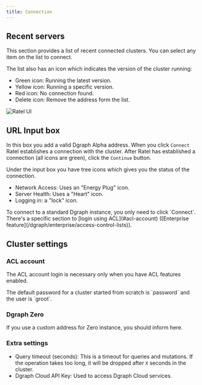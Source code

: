 ```yaml
---
title: Connection
---
```


## Recent servers

This section provides a list of recent connected clusters. You can select any
item on the list to connect.

The list also has an icon which indicates the version of the cluster running:

- Green icon: Running the latest version.
- Yellow icon: Running a specific version.
- Red icon: No connection found.
- Delete icon: Remove the address form the list.

![Ratel UI](/images/dgraph/ratel/ratel_ui.png)

## URL Input box

In this box you add a valid Dgraph Alpha address. When you click `Connect` Ratel
establishes a connection with the cluster. After Ratel has established a
connection (all icons are green), click the `Continue` button.

Under the input box you have tree icons which gives you the status of the
connection.

- Network Access: Uses an "Energy Plug" icon.
- Server Health: Uses a "Heart" icon.
- Logging in: a "lock" icon.

<Tip>
  To connect to a standard Dgraph instance, you only need to click `Connect`.
  There's a specific section to [login using ACL](#acl-account) ([Enterprise
  feature](/dgraph/enterprise/access-control-lists)).
</Tip>

## Cluster settings

### ACL account

The ACL account login is necessary only when you have ACL features enabled.

<Note>
  The default password for a cluster started from scratch is `password` and the
  user is `groot`.
</Note>

### Dgraph Zero

If you use a custom address for Zero instance, you should inform here.

### Extra settings

- Query timeout (seconds): This is a timeout for queries and mutations. If the
  operation takes too long, it will be dropped after `X` seconds in the cluster.
- Dgraph Cloud API Key: Used to access Dgraph Cloud services.
